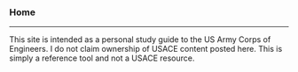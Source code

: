 <html>
	<head>
		<meta name="viewport" content="width=device-width, initial-scale=1.0">
		<meta charset="utf-8" />
		<link rel="stylesheet" type="text/css" href="css/style.css" />
		<title>Home</title>
	</head>
<body>
<h3>Home</h3>

<hr />

<p>This site is intended as a personal study guide to the US Army Corps of Engineers. I do not claim ownership of USACE content posted here. This is simply a reference tool and not a USACE resource.</p>

</body>
</html>